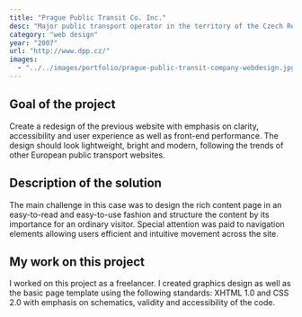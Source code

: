 ```yaml
---
title: "Prague Public Transit Co. Inc."
desc: "Major public transport operator in the territory of the Czech Republic"
category: "web design"
year: "2007"
url: "http://www.dpp.cz/"
images:
  - "../../images/portfolio/prague-public-transit-company-webdesign.jpg"
---
```


## Goal of the project

Create a redesign of the previous website with emphasis on clarity, accessibility and user experience as well as front-end performance. The design should look lightweight, bright and modern, following the trends of other European public transport websites.

## Description of the solution

The main challenge in this case was to design the rich content page in an easy-to-read and easy-to-use fashion and structure the content by its importance for an ordinary visitor. Special attention was paid to navigation elements allowing users efficient and intuitive movement across the site.

## My work on this project

I worked on this project as a freelancer. I created graphics design as well as the basic page template using the following standards: XHTML 1.0 and CSS 2.0 with emphasis on schematics, validity and accessibility of the code.
